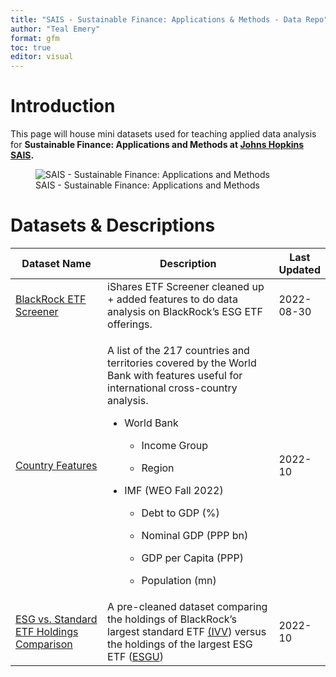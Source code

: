 ```yaml
---
title: "SAIS - Sustainable Finance: Applications & Methods - Data Repo"
author: "Teal Emery"
format: gfm
toc: true
editor: visual
---
```


# Introduction

This page will house mini datasets used for teaching applied data analysis for **Sustainable Finance: Applications and Methods at [Johns Hopkins SAIS](https://sais.jhu.edu/).**

![SAIS - Sustainable Finance: Applications and Methods](images/SAIS%20Course%20-%20Cover%20Art.png){fig-align="center"}

# Datasets & Descriptions

+------------------------------------------------------------------------------------------------------------------------------------------+-------------------------------------------------------------------------------------------------------------------------------------------------------------------------------------------------------------------------------------------------------------------------------------+--------------+
| Dataset Name                                                                                                                             | Description                                                                                                                                                                                                                                                                         | Last Updated |
+==========================================================================================================================================+=====================================================================================================================================================================================================================================================================================+==============+
| [BlackRock ETF Screener](https://github.com/t-emery/sais-susfin_data/blob/main/datasets/blackrock_etf_screener_2022-08-30.csv)           | iShares ETF Screener cleaned up + added features to do data analysis on BlackRock's ESG ETF offerings.                                                                                                                                                                              | 2022-08-30   |
+------------------------------------------------------------------------------------------------------------------------------------------+-------------------------------------------------------------------------------------------------------------------------------------------------------------------------------------------------------------------------------------------------------------------------------------+--------------+
| [Country Features](https://github.com/t-emery/sais-susfin_data/blob/main/datasets/country_features_2022-10.csv)                          | A list of the 217 countries and territories covered by the World Bank with features useful for international cross-country analysis.                                                                                                                                                | 2022-10      |
|                                                                                                                                          |                                                                                                                                                                                                                                                                                     |              |
|                                                                                                                                          | -   World Bank                                                                                                                                                                                                                                                                      |              |
|                                                                                                                                          |                                                                                                                                                                                                                                                                                     |              |
|                                                                                                                                          |     -   Income Group                                                                                                                                                                                                                                                                |              |
|                                                                                                                                          |                                                                                                                                                                                                                                                                                     |              |
|                                                                                                                                          |     -   Region                                                                                                                                                                                                                                                                      |              |
|                                                                                                                                          |                                                                                                                                                                                                                                                                                     |              |
|                                                                                                                                          | -   IMF (WEO Fall 2022)                                                                                                                                                                                                                                                             |              |
|                                                                                                                                          |                                                                                                                                                                                                                                                                                     |              |
|                                                                                                                                          |     -   Debt to GDP (%)                                                                                                                                                                                                                                                             |              |
|                                                                                                                                          |                                                                                                                                                                                                                                                                                     |              |
|                                                                                                                                          |     -   Nominal GDP (PPP bn)                                                                                                                                                                                                                                                        |              |
|                                                                                                                                          |                                                                                                                                                                                                                                                                                     |              |
|                                                                                                                                          |     -   GDP per Capita (PPP)                                                                                                                                                                                                                                                        |              |
|                                                                                                                                          |                                                                                                                                                                                                                                                                                     |              |
|                                                                                                                                          |     -   Population (mn)                                                                                                                                                                                                                                                             |              |
+------------------------------------------------------------------------------------------------------------------------------------------+-------------------------------------------------------------------------------------------------------------------------------------------------------------------------------------------------------------------------------------------------------------------------------------+--------------+
| [ESG vs. Standard ETF Holdings Comparison](https://github.com/t-emery/sais-susfin_data/blob/main/datasets/etf_comparison-2022-10-03.csv) | A pre-cleaned dataset comparing the holdings of BlackRock's largest standard ETF [(IVV](https://www.ishares.com/us/products/239726/ishares-core-sp-500-etf)) versus the holdings of the largest ESG ETF ([ESGU](https://www.ishares.com/us/products/286007/?referrer=tickerSearch)) | 2022-10      |
+------------------------------------------------------------------------------------------------------------------------------------------+-------------------------------------------------------------------------------------------------------------------------------------------------------------------------------------------------------------------------------------------------------------------------------------+--------------+

